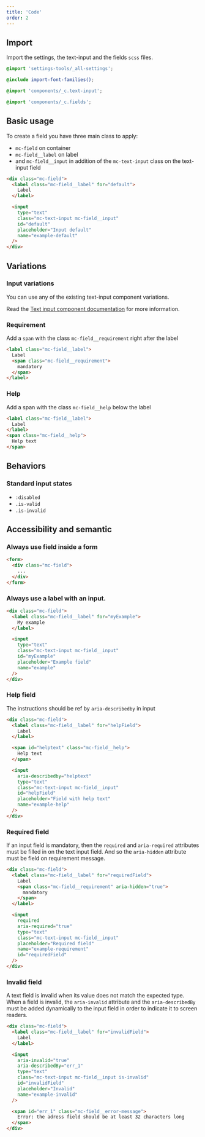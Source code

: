 ```yaml
---
title: 'Code'
order: 2
---
```


## Import

Import the settings, the text-input and the fields `scss` files.

```scss
@import 'settings-tools/_all-settings';

@include import-font-families();

@import 'components/_c.text-input';

@import 'components/_c.fields';
```

## Basic usage

To create a field you have three main class to apply:

- `mc-field` on container
- `mc-field__label` on label
- and `mc-field__input` in addition of the `mc-text-input` class on the text-input field

```html
<div class="mc-field">
  <label class="mc-field__label" for="default">
    Label
  </label>

  <input
    type="text"
    class="mc-text-input mc-field__input"
    id="default"
    placeholder="Input default"
    name="example-default"
  />
</div>
```

<Preview path="fields" />

## Variations

### Input variations

You can use any of the existing text-input component variations.

Read the [Text input component documentation](/Components/TextInput/) for more information.

### Requirement

Add a `span` with the class `mc-field__requirement` right after the label

```html
<label class="mc-field__label">
  Label
  <span class="mc-field__requirement">
    mandatory
  </span>
</label>
```

<Preview path="fields-requirement" />

### Help

Add a span with the class `mc-field__help` below the label

```html
<label class="mc-field__label">
  Label
</label>
<span class="mc-field__help">
  Help text
</span>
```

<Preview path="fields-help" />

## Behaviors

### Standard input states

- `:disabled`
- `.is-valid`
- `.is-invalid`

<Preview path="fields-state" />

## Accessibility and semantic

### Always use field inside a form

```html
<form>
  <div class="mc-field">
    ...
  </div>
</form>
```

### Always use a label with an input.

```html
<div class="mc-field">
  <label class="mc-field__label" for="myExample">
    My example
  </label>

  <input
    type="text"
    class="mc-text-input mc-field__input"
    id="myExample"
    placeholder="Example field"
    name="example"
  />
</div>
```

### Help field

The instructions should be ref by `aria-describedby` in input

```html
<div class="mc-field">
  <label class="mc-field__label" for="helpField">
    Label
  </label>

  <span id="helptext" class="mc-field__help">
    Help text
  </span>

  <input
    aria-describedby="helptext"
    type="text"
    class="mc-text-input mc-field__input"
    id="helpField"
    placeholder="Field with help text"
    name="example-help"
  />
</div>
```

### Required field

If an input field is mandatory, then the `required` and `aria-required` attributes must be filled in on the text input field.
And so the `aria-hidden` attribute must be field on requirement message.

```html
<div class="mc-field">
  <label class="mc-field__label" for="requiredField">
    Label
    <span class="mc-field__requirement" aria-hidden="true">
      mandatory
    </span>
  </label>

  <input
    required
    aria-required="true"
    type="text"
    class="mc-text-input mc-field__input"
    placeholder="Required field"
    name="example-requirement"
    id="requiredField"
  />
</div>
```

### Invalid field

A text field is invalid when its value does not match the expected type. When a field is invalid, the `aria-invalid` attribute and the `aria-describedBy` must be added dynamically to the input field in order to indicate it to screen readers.

```html
<div class="mc-field">
  <label class="mc-field__label" for="invalidField">
    Label
  </label>

  <input
    aria-invalid="true"
    aria-describedBy="err_1"
    type="text"
    class="mc-text-input mc-field__input is-invalid"
    id="invalidField"
    placeholder="Invalid"
    name="example-invalid"
  />

  <span id="err_1" class="mc-field__error-message">
    Error: the adress field should be at least 32 characters long
  </span>
</div>
```
